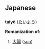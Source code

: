 == Japanese ==

=== {{Romaji}} ===

'''taiy&#333;''' ([[たいよう]])

'''Romanization of:'''

# [[太陽]] ([[sun]])